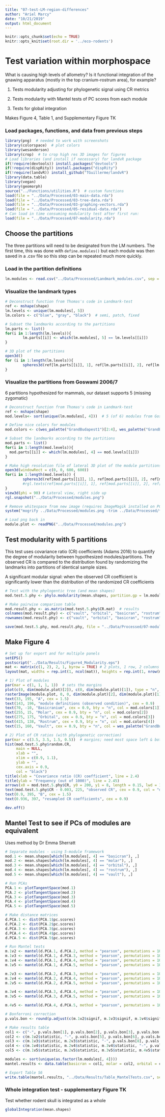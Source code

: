 ```yaml
---
title: "07-test-LM-region-differences"
author: "Ariel Marcy"
date: "10/21/2019"
output: html_document
---
```


```r
knitr::opts_chunk$set(echo = TRUE)
knitr::opts_knit$set(root.dir = '../eco-rodents')
```

# Test variation within morphospace
What is causing high levels of allometry? Is it functional integration of the gnawing apparatus (mostly in the top cranium-rostrum area), for example? 

1) Tests modularity adjusting for phylogenetic signal using CR metrics

2) Tests modularity with Mantel tests of PC scores from each module

3) Tests for global integration

Makes Figure 4, Table 1, and Supplementary Figure TK

### Load packages, functions, and data from previous steps
```r
library(png)  # needed to work with screenshots
library(colorspace)  # plot colors
library(wesanderson)
library(crop)  # to crop high res 3D images for figures
# Load libraries (and install if necessary) for landvR package
if(!require(devtools)) install.packages("devtools")
if(!require(dispRity)) install.packages("dispRity")
if(!require(landvR)) install_github("TGuillerme/landvR")
library(data.table)
library(vegan)
library(geomorph)
source("../Functions/utilities.R")  # custom functions
load(file = "../Data/Processed/03-main-data.rda")
load(file = "../Data/Processed/03-tree-data.rda")
load(file = "../Data/Processed/03-graphing-vectors.rda")
load(file = "../Data/Processed/05-residual-data.rda")
# Can load in time consuming modularity test after first run:
load(file = "../Data/Processed/07-modularity.rda")
```

## Choose the partitions
The three partitions will need to be designated from the LM numbers. The first time, this was done with `define.modules()` but each module was then saved in a .csv file so this step can be repeated much more quickly.

### Load in the partition definitions
```r
lm.modules <- read.csv("../Data/Processed/Landmark_modules.csv", sep = ",", header = TRUE)
```

### Visualize the landmark types
```r
# Deconstruct function from Thomas's code in Landmark-test
ref <- mshape(shape)  
lm.levels <- unique(lm.modules[, 5])
lm.colors <- c("blue", "gray", "black")  # semi, patch, fixed

# Subset the landmarks according to the partitions
lm.parts <- list()
for(i in 1:length(lm.levels)){
        lm.parts[[i]] <- which(lm.modules[, 5] == lm.levels[[i]])
}

# 3D plot of the partitions
open3d()
for (i in 1:length(lm.levels)){
        spheres3d(ref[lm.parts[[i]], 1], ref[lm.parts[[i]], 2], ref[lm.parts[[i]], 3], col = lm.colors[i], lit = TRUE, radius = 0.001, asp = FALSE)
}
```

### Visualize the partitions from Goswami 2006/7
6 partitions hypothesized for mammals, our dataset supports 5 (missing zygomatic)
```r
# Deconstruct function from Thomas's code in Landmark-test
ref <- mshape(shape)
mod.levels<- sort(unique(lm.modules[, 4]))  # 5 (of 6) modules from Goswami

# Define nice colors for modules
mod.colors <- c(wes_palette("GrandBudapest1")[2:4], wes_palette("GrandBudapest2")[1:2])

# Subset the landmarks according to the partitions
mod.parts <- list()
for(i in 1:length(mod.levels)){
  mod.parts[[i]] <- which(lm.modules[, 4] == mod.levels[[i]])
}

# Make high resolution file of lateral 3D plot of the module partitions
open3d(windowRect = c(0, 0, 600, 600))
for(i in 1:length(mod.levels)) {
        spheres3d(ref[mod.parts[[i]], 1], ref[mod.parts[[i]], 2], ref[mod.parts[[i]], 3], col = mod.colors[i], lit = TRUE, radius = 0.0015, asp = FALSE)
        #rgl.texts(ref[mod.parts[[i]], 1], ref[mod.parts[[i]], 2], ref[mod.parts[[i]], 3], mod.parts[[i]], offset = 100, color = c("black"))
}
view3d(phi = 90) # Lateral view, right side up
rgl.snapshot("../Data/Processed/modules.png")

# Remove whitespace from new image (requires ImageMagik installed on PC)
system("mogrify ../Data/Processed/modules.png -trim ../Data/Processed/*.png")

# Load png back in
module.plot <- readPNG("../Data/Processed/modules.png")
```

## Test modularity with 5 partitions
This test uses covariance ratio (CR) coefficients (Adams 2016) to quantify the degree of modularity between hypothesized modules/partitions. The observed CR is compared to the distribution found by randomizing the landmarks into partitions of identical sample sizes.

A significant modular signal: when the observed CR coefficient is significantly lower than the distribution of the randomized CR coefficients
```r
# Test with the phylogentic tree (and mean shapes)
mod.test.5.phy <- phylo.modularity(mean.shapes, partition.gp = lm.modules[, 4], aus.tree)

# Make pairwise comparison table
mod.result.phy <- as.matrix(mod.test.5.phy$CR.mat)  # results
colnames(mod.result.phy) <- c("vault", "orbital", "basicran", "rostrum", "molar")
rownames(mod.result.phy) <- c("vault", "orbital", "basicran", "rostrum", "molar")

save(mod.test.5.phy, mod.result.phy, file = "../Data/Processed/07-modularity.rda")
```

## Make Figure 4
```r
# Set up for export and for multiple panels
setEPS() 
postscript("../Data/Results/Figure4_Modularity.eps")
mat <- matrix(c(1, 2), 2, 1, byrow = TRUE) # 2 plots, 1 row, 2 columns
layout(mat, widths = rep.int(1, ncol(mat)), heights = rep.int(1, nrow(mat)))  

# 1) Plot of modules
par(mar = c(1, 1, 1, 1))  # sets the margins
plot(c(0, dim(module.plot)[2]), c(0, dim(module.plot)[1]), type = "n", axes = F, xlab = "", ylab = "", asp = TRUE) 
rasterImage(module.plot, 0, 0, dim(module.plot)[2], dim(module.plot)[1])
text(33, 195, "A", cex = 1.5)
text(143, 196, "module definitions (observed condition)", cex = 0.9)
text(70, -10, "Basicranium", cex = 0.9, bty = "n", col = mod.colors[1])
text(255, 15, "Molar", cex = 0.9, bty = "n", col = mod.colors[2])
text(275, 175, "Orbital", cex = 0.9, bty = "n", col = mod.colors[3])
text(415, 138, "Rostrum", cex = 0.9, bty = "n", col = mod.colors[4])
text(15, 160, "Vault", cex = 0.9, bty = "n", col = wes_palette("GrandBudapest2")[4])  # similar but darker color

# 2) Plot of CR ratios (with phylogenetic correction)
par(mar = c(3.5, 3.5, 1.5, 0.5))  # margins; need most space left & bottom for labels
hist(mod.test.5.phy$random.CR,
     main = NULL,
     xlab = "",
     xlim = c(0.9, 1.1),
     ylab = "",
     cex.axis = 0.9,
     col = "black")
title(xlab = "Covariance ratio (CR) coefficient", line = 2.4)
title(ylab = "Frequency (out of 1000)", line = 2.45)
arrows(x0 = mod.test.5.phy$CR, y0 = 200, y1 = 8, length = 0.15, lwd = 1.5, col = "darkred")
text(mod.test.5.phy$CR - 0.003, 225, "observed CR", cex = 0.9, col = "darkred")
text(0.9, 395, "B", cex = 1.5)
text(0.936, 397, "resampled CR coefficients", cex = 0.9)

dev.off()
```

## Mantel Test to see if PCs of modules are equivalent
Uses method by Dr Emma Sherratt
```r
# Separate modules - using 5-module framework 
mod.1 <- mean.shapes[which(lm.modules[, 4] == "basicran"), ,]
mod.2 <- mean.shapes[which(lm.modules[, 4] == "molar"), ,]
mod.3 <- mean.shapes[which(lm.modules[, 4] == "orbital"), ,]
mod.4 <- mean.shapes[which(lm.modules[, 4] == "rostrum"), ,]
mod.5 <- mean.shapes[which(lm.modules[, 4] == "vault"), ,]

# Run PCAs
PCA.1 <- plotTangentSpace(mod.1)
PCA.2 <- plotTangentSpace(mod.2)
PCA.3 <- plotTangentSpace(mod.3)
PCA.4 <- plotTangentSpace(mod.4)
PCA.5 <- plotTangentSpace(mod.5)

# Make distance matrices
d.PCA.1 <- dist(PCA.1$pc.scores)
d.PCA.2 <- dist(PCA.2$pc.scores)
d.PCA.3 <- dist(PCA.3$pc.scores)
d.PCA.4 <- dist(PCA.4$pc.scores)
d.PCA.5 <- dist(PCA.5$pc.scores)

# Run Mantel tests
m.1v2 <- mantel(d.PCA.1, d.PCA.2, method = "pearson", permutations = 1000) 
m.1v3 <- mantel(d.PCA.1, d.PCA.3, method = "pearson", permutations = 1000)
m.1v4 <- mantel(d.PCA.1, d.PCA.4, method = "pearson", permutations = 1000)
m.1v5 <- mantel(d.PCA.1, d.PCA.5, method = "pearson", permutations = 1000)

m.2v3 <- mantel(d.PCA.2, d.PCA.3, method = "pearson", permutations = 1000) 
m.2v4 <- mantel(d.PCA.2, d.PCA.4, method = "pearson", permutations = 1000)
m.2v5 <- mantel(d.PCA.2, d.PCA.5, method = "pearson", permutations = 1000)

m.3v4 <- mantel(d.PCA.3, d.PCA.4, method = "pearson", permutations = 1000)
m.3v5 <- mantel(d.PCA.3, d.PCA.5, method = "pearson", permutations = 1000)

m.4v5 <- mantel(d.PCA.4, d.PCA.5, method = "pearson", permutations = 1000)

# Bonferroni correction
p.vals.bon <- round(p.adjust(c(m.1v2$signif, m.1v3$signif, m.1v4$signif, m.1v5$signif, m.2v3$signif, m.2v4$signif, m.2v5$signif, m.3v4$signif, m.3v5$signif, m.4v5$signif), method = "bonferroni"), 3)

# Make results table
col1 <- c("-", p.vals.bon[1], p.vals.bon[2], p.vals.bon[3], p.vals.bon[4])
col2 <- c(m.1v2$statistic, "-", p.vals.bon[5], p.vals.bon[6], p.vals.bon[7])
col3 <- c(m.1v3$statistic, m.2v3$statistic, "-", p.vals.bon[8], p.vals.bon[9])
col4 <- c(m.1v4$statistic, m.2v4$statistic, m.3v4$statistic, "-", p.vals.bon[10])
col5 <- c(m.1v5$statistic, m.2v5$statistic, m.3v5$statistic, m.4v5$statistic, "-")

modules <- sort(unique(as.factor(lm.modules[, 4])))
mantel.results <- data.table(basicran = col1, molar = col2, orbital = col3, rostrum = col4, vault = col5, row.names = modules)

# Export Table S6
write.table(mantel.results, "../Data/Results/Table_MantelTests.csv", sep = ",", col.names = NA)
```

### Whole integration test - supplementary Figure TK
Test whether rodent skull is integrated as a whole
```r
globalIntegration(mean.shapes)
```